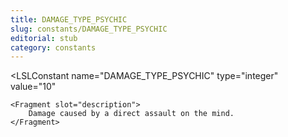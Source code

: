 ```yaml
---
title: DAMAGE_TYPE_PSYCHIC
slug: constants/DAMAGE_TYPE_PSYCHIC
editorial: stub
category: constants
---
```


<LSLConstant
	name="DAMAGE_TYPE_PSYCHIC"
	type="integer"
	value="10"
>
	<Fragment slot="description">
		Damage caused by a direct assault on the mind.
	</Fragment>
</LSLConstant>
